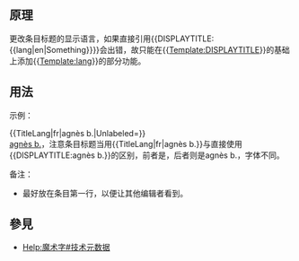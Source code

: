<includeonly><!-- 在這裡加入模板的保護標識 --></includeonly><noinclude>{{template doc page viewed directly}}</noinclude>
<!-- 在本行下編輯模板說明 -->
== 原理 ==
更改条目标题的显示语言，如果直接引用<nowiki>{{DISPLAYTITLE:{{lang|en|Something}}}}</nowiki>会出错，故只能在{{[[Help:魔术字#技术元数据|Template:DISPLAYTITLE]]}}的基础上添加{{[[Template:lang]]}}的部分功能。

== 用法 ==
{{tlx|TitleLang|''语言代码（必需）''|''标题内容（可选）''}}

;示例：
<nowiki>{{TitleLang|fr|agnès b.|Unlabeled=}}</nowiki><br />
[[agnès b.]]，注意条目标题当用<nowiki>{{TitleLang|fr|agnès b.}}</nowiki>与直接使用<nowiki>{{DISPLAYTITLE:agnès b.}}</nowiki>的区别，前者是{{lang|fr|agnès b.}}，后者则是agnès b.，字体不同。

;备注：
* 最好放在条目第一行，以便让其他编辑者看到。

== 參見 ==
*[[Help:魔术字#技术元数据]]

<includeonly>
<!-- 本行下加入模板的分類 -->

<!-- 本行下加入模板的跨語言鏈接 -->

</includeonly>